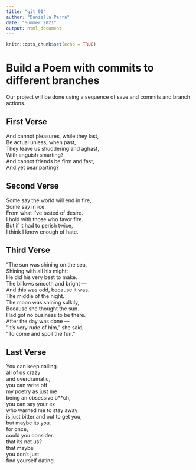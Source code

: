 ```yaml
---
title: "git_01"
author: "Daniella Parra"
date: "Summer 2021"
output: html_document
---
```


```r
knitr::opts_chunk$set(echo = TRUE)
```
# Build a Poem with commits to different branches
Our project will be done using a sequence of save and commits and branch actions.
<!-- Do not modify or change any text in "!--" bracketed areas such as this --- these are instructions to
you, if you change any of this the git program will notice it and compromise your git merging strategy !-->

## First Verse 
<!--Put the first five lines of a poem by Lewis Carrol in this section!-->
And cannot pleasures, while they last,   
Be actual unless, when past,   
They leave us shuddering and aghast,   
With anguish smarting?   
And cannot friends be firm and fast,    
And yet bear parting?  

## Second Verse
<!--Put the first five lines of a poem by Robert Frost here!-->
Some say the world will end in fire,    
Some say in ice.    
From what I've tasted of desire.   
I hold with those who favor fire.    
But if it had to perish twice,    
I think I know enough of hate.    

## Third Verse
<!--Put the first two verses of The Walrus and the Carpenter here!-->
"The sun was shining on the sea,    
      Shining with all his might:    
He did his very best to make.   
      The billows smooth and bright —    
And this was odd, because it was.   
      The middle of the night.    
The moon was shining sulkily,    
      Because she thought the sun.   
Had got no business to be there.   
      After the day was done —    
"It's very rude of him," she said,   
      "To come and spoil the fun."  

## Last Verse
<!--Put a short poem of your choice 8-20 lines,here!-->
You can keep calling.   
all of us crazy    
and overdramatic,    
you can write off    
my poetry as just me    
being an obsessive b**ch,     
you can say your ex    
who warned me to stay away    
is just bitter and out to get you,    
but maybe its you.   
for once,    
could you consider.  
that its not us?    
that maybe    
you don't just    
find yourself dating. 